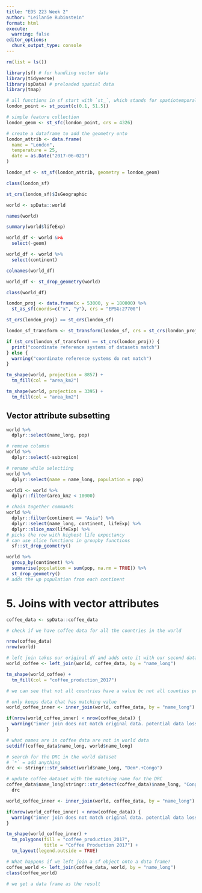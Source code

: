 ```yaml
---
title: "EDS 223 Week 2"
author: "Leilanie Rubinstein"
format: html
execute: 
  warning: false
editor_options: 
  chunk_output_type: console
---
```


```r
rm(list = ls())

library(sf) # for handling vector data
library(tidyverse) 
library(spData) # preloaded spatial data
library(tmap)
```

```r
# all functions in sf start with `st_`, which stands for spatiotemporal
london_point <- st_point(c(0.1, 51.5))

# simple feature collection
london_geom <- st_sfc(london_point, crs = 4326)

# create a dataframe to add the geometry onto
london_attrib <- data.frame(
  name = "London",
  temperature = 25,
  date = as.Date("2017-06-021")
)

london_sf <- st_sf(london_attrib, geometry = london_geom)

class(london_sf)

st_crs(london_sf)$IsGeographic
```

```r
world <- spData::world

names(world)

summary(world$lifeExp)
```

```r
world_df <- world &>&
  select(-geom)

world_df <- world %>%
  select(continent)

colnames(world_df)
```


```r
world_df <- st_drop_geometry(world)

class(world_df)
```

```r
london_proj <- data.frame(x = 53000, y = 180000) %>%
  st_as_sf(coords=c("x", "y"), crs = "EPSG:27700")

st_crs(london_proj) == st_crs(london_sf)

london_sf_transform <- st_transform(london_sf, crs = st_crs(london_proj))
```

```r

if (st_crs(london_sf_transform) == st_crs(london_proj)) {
  print("coordinate reference systems of datasets match")
} else {
  warning("coordinate reference systems do not match")
}
```

```r
tm_shape(world, projection = 8857) + 
  tm_fill(col = "area_km2")
```

```r
tm_shape(world, projection = 3395) +
  tm_fill(col = "area_km2")
```

## Vector attribute subsetting

```r
world %>%
  dplyr::select(name_long, pop)

# remove columsn
world %>% 
  dplyr::select(-subregion)

# rename while selectiing
world %>%
  dplyr::select(name = name_long, population = pop)
```

```r
world1 <- world %>%
  dplyr::filter(area_km2 < 10000)

# chain together commands
world %>% 
  dplyr::filter(continent == "Asia") %>%
  dplyr::select(name_long, continent, lifeExp) %>%
  dplyr::slice_max(lifeExp) %>%
# picks the row with highest life expectancy
# can use slice functions in groupby functions
  sf::st_drop_geometry()
```

```r
world %>%
  group_by(continent) %>%
  summarise(population = sum(pop, na.rm = TRUE)) %>%
  st_drop_geometry()
# adds the up population from each continent
```

# 5. Joins with vector attributes 

```r
coffee_data <- spData::coffee_data

# check if we have coffee data for all the countries in the world

nrow(coffee_data)
nrow(world)
```

```r
# left join takes our original df and adds onto it with our second data set
world_coffee <- left_join(world, coffee_data, by = "name_long")
```

```r
tm_shape(world_coffee) +
  tm_fill(col = "coffee_production_2017")

# we can see that not all countries have a value bc not all counties produce coffee
```

```r
# only keeps data that has matching value
world_coffee_inner <- inner_join(world, coffee_data, by = "name_long")

if(nrow(world_coffee_inner) < nrow(coffee_data)) {
  warning("inner join does not match original data. potential data loss during join")
}
```

```r
# what names are in coffee data are not in world data
setdiff(coffee_data$name_long, world$name_long)
```

```r
# search for the DRC in the world dataset
# `*` = add anything
drc <- stringr::str_subset(world$name_long, "Dem*.+Congo")

# update coffee dataset with the matching name for the DRC
coffee_data$name_long[stringr::str_detect(coffee_data)$name_long, "Congo"] <-
  drc

world_coffee_inner <- inner_join(world, coffee_data, by = "name_long")

if(nrow(world_coffee_inner) < nrow(coffee_data)) {
  warning("inner join does not match original data. potential data loss during join")
}
```

```r
tm_shape(world_coffee_inner) +
  tm_polygons(fill = "coffee_production_2017",
              title = "Coffee Production 2017") +
  tm_layout(legend.outside = TRUE)
```

```r
# What happens if we left join a sf object onto a data frame?
coffee_world <- left_join(coffee_data, world, by = "name_long")
class(coffee_world)

# we get a data frame as the result


```






















